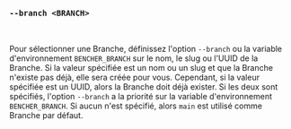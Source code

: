 ### `--branch <BRANCH>`

<br />

Pour sélectionner une Branche, définissez l'option `--branch` ou la variable d'environnement `BENCHER_BRANCH`
sur le nom, le slug ou l'UUID de la Branche.
Si la valeur spécifiée est un nom ou un slug et que la Branche n'existe pas déjà, elle sera créée pour vous.
Cependant, si la valeur spécifiée est un UUID, alors la Branche doit déjà exister.
Si les deux sont spécifiés, l'option `--branch` a la priorité sur la variable d'environnement `BENCHER_BRANCH`.
Si aucun n'est spécifié, alors `main` est utilisé comme Branche par défaut.